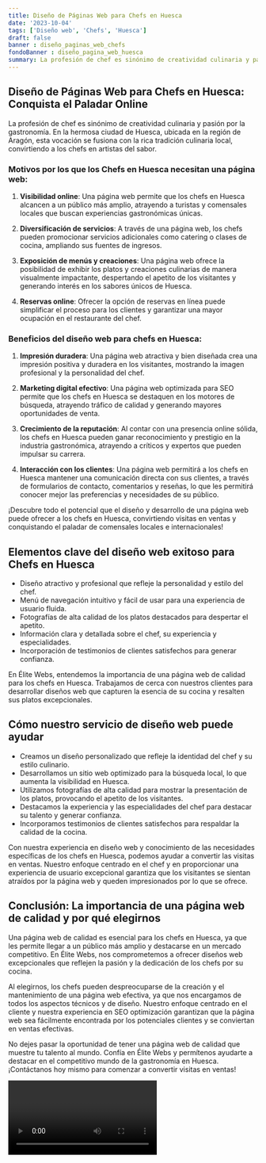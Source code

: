 ```yaml
---
title: Diseño de Páginas Web para Chefs en Huesca
date: '2023-10-04'
tags: ['Diseño web', 'Chefs', 'Huesca']
draft: false
banner : diseño_paginas_web_chefs
fondoBanner : diseño_pagina_web_huesca
summary: La profesión de chef es sinónimo de creatividad culinaria y pasión por la gastronomía. En la hermosa ciudad de Huesca, ubicada en la región de Aragón, esta vocación se fusiona con la rica tradición culinaria local, convirtiendo a los chefs en artistas del sabor.
---
```


## Diseño de Páginas Web para Chefs en Huesca: Conquista el Paladar Online

La profesión de chef es sinónimo de creatividad culinaria y pasión por la gastronomía. En la hermosa ciudad de Huesca, ubicada en la región de Aragón, esta vocación se fusiona con la rica tradición culinaria local, convirtiendo a los chefs en artistas del sabor.

### Motivos por los que los Chefs en Huesca necesitan una página web:

1. **Visibilidad online**: Una página web permite que los chefs en Huesca alcancen a un público más amplio, atrayendo a turistas y comensales locales que buscan experiencias gastronómicas únicas.

2. **Diversificación de servicios**: A través de una página web, los chefs pueden promocionar servicios adicionales como catering o clases de cocina, ampliando sus fuentes de ingresos.

3. **Exposición de menús y creaciones**: Una página web ofrece la posibilidad de exhibir los platos y creaciones culinarias de manera visualmente impactante, despertando el apetito de los visitantes y generando interés en los sabores únicos de Huesca.

4. **Reservas online**: Ofrecer la opción de reservas en línea puede simplificar el proceso para los clientes y garantizar una mayor ocupación en el restaurante del chef.

### Beneficios del diseño web para chefs en Huesca:

1. **Impresión duradera**: Una página web atractiva y bien diseñada crea una impresión positiva y duradera en los visitantes, mostrando la imagen profesional y la personalidad del chef.

2. **Marketing digital efectivo**: Una página web optimizada para SEO permite que los chefs en Huesca se destaquen en los motores de búsqueda, atrayendo tráfico de calidad y generando mayores oportunidades de venta.

3. **Crecimiento de la reputación**: Al contar con una presencia online sólida, los chefs en Huesca pueden ganar reconocimiento y prestigio en la industria gastronómica, atrayendo a críticos y expertos que pueden impulsar su carrera.

4. **Interacción con los clientes**: Una página web permitirá a los chefs en Huesca mantener una comunicación directa con sus clientes, a través de formularios de contacto, comentarios y reseñas, lo que les permitirá conocer mejor las preferencias y necesidades de su público.

¡Descubre todo el potencial que el diseño y desarrollo de una página web puede ofrecer a los chefs en Huesca, convirtiendo visitas en ventas y conquistando el paladar de comensales locales e internacionales!

<GifSeo />

<Cta />

## Elementos clave del diseño web exitoso para Chefs en Huesca

- Diseño atractivo y profesional que refleje la personalidad y estilo del chef.
- Menú de navegación intuitivo y fácil de usar para una experiencia de usuario fluida.
- Fotografías de alta calidad de los platos destacados para despertar el apetito.
- Información clara y detallada sobre el chef, su experiencia y especialidades.
- Incorporación de testimonios de clientes satisfechos para generar confianza.

En Élite Webs, entendemos la importancia de una página web de calidad para los chefs en Huesca. Trabajamos de cerca con nuestros clientes para desarrollar diseños web que capturen la esencia de su cocina y resalten sus platos excepcionales.

## Cómo nuestro servicio de diseño web puede ayudar

- Creamos un diseño personalizado que refleje la identidad del chef y su estilo culinario.
- Desarrollamos un sitio web optimizado para la búsqueda local, lo que aumenta la visibilidad en Huesca.
- Utilizamos fotografías de alta calidad para mostrar la presentación de los platos, provocando el apetito de los visitantes.
- Destacamos la experiencia y las especialidades del chef para destacar su talento y generar confianza.
- Incorporamos testimonios de clientes satisfechos para respaldar la calidad de la cocina.

Con nuestra experiencia en diseño web y conocimiento de las necesidades específicas de los chefs en Huesca, podemos ayudar a convertir las visitas en ventas. Nuestro enfoque centrado en el chef y en proporcionar una experiencia de usuario excepcional garantiza que los visitantes se sientan atraídos por la página web y queden impresionados por lo que se ofrece.

## Conclusión: La importancia de una página web de calidad y por qué elegirnos

Una página web de calidad es esencial para los chefs en Huesca, ya que les permite llegar a un público más amplio y destacarse en un mercado competitivo. En Élite Webs, nos comprometemos a ofrecer diseños web excepcionales que reflejen la pasión y la dedicación de los chefs por su cocina.

Al elegirnos, los chefs pueden despreocuparse de la creación y el mantenimiento de una página web efectiva, ya que nos encargamos de todos los aspectos técnicos y de diseño. Nuestro enfoque centrado en el cliente y nuestra experiencia en SEO optimización garantizan que la página web sea fácilmente encontrada por los potenciales clientes y se conviertan en ventas efectivas.

No dejes pasar la oportunidad de tener una página web de calidad que muestre tu talento al mundo. Confía en Élite Webs y permítenos ayudarte a destacar en el competitivo mundo de la gastronomía en Huesca. ¡Contáctanos hoy mismo para comenzar a convertir visitas en ventas!

<Video />

<CtaBot job='Chefs' city='Huesca'/>

<Gmaps query='Huesca+españa+maps' />